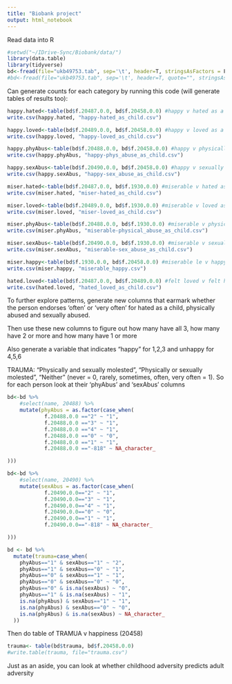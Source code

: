 ```yaml
---
title: "Biobank project"
output: html_notebook
---
```


Read data into R
```r
#setwd("~/IDrive-Sync/Biobank/data/")
library(data.table)
library(tidyverse)
bd<-fread(file="ukb49753.tab", sep='\t', header=T, stringsAsFactors = F)
#bd<-fread(file="ukb49753.tab", sep='\t', header=T, quote="", stringsAsFactors = F) #In response to: Found and resolved improper quoting out-of-sample. First healed line 84910. If the fields are not quoted (e.g. field separator does not appear within any field), try quote="" to avoid this warning.
```

Can generate counts for each category by running this code (will generate tables of results too):

```r
happy.hated<-table(bd$f.20487.0.0, bd$f.20458.0.0) #happy v hated as a child
write.csv(happy.hated, "happy-hated_as_child.csv")

happy.loved<-table(bd$f.20489.0.0, bd$f.20458.0.0) #happy v loved as a child
write.csv(happy.loved, "happy-loved_as_child.csv")

happy.phyAbus<-table(bd$f.20488.0.0, bd$f.20458.0.0) #happy v physically abused as child
write.csv(happy.phyAbus, "happy-phys_abuse_as_child.csv")

happy.sexAbus<-table(bd$f.20490.0.0, bd$f.20458.0.0) #happy v sexually abused as a child
write.csv(happy.sexAbus, "happy-sex_abuse_as_child.csv")

miser.hated<-table(bd$f.20487.0.0, bd$f.1930.0.0) #miserable v hated as a child
write.csv(miser.hated, "miser-hated_as_child.csv")

miser.loved<-table(bd$f.20489.0.0, bd$f.1930.0.0) #miserable v loved as a child
write.csv(miser.loved, "miser-loved_as_child.csv")

miser.phyAbus<-table(bd$f.20488.0.0, bd$f.1930.0.0) #miserable v physically abused as child
write.csv(miser.phyAbus, "miserable-physical_abuse_as_child.csv")

miser.sexAbus<-table(bd$f.20490.0.0, bd$f.1930.0.0) #miserable v sexually abused as a child
write.csv(miser.sexAbus, "miserable-sex_abuse_as_child.csv")

miser.happy<-table(bd$f.1930.0.0, bd$f.20458.0.0) #miserable le v happy
write.csv(miser.happy, "miserable_happy.csv")

hated.loved<-table(bd$f.20487.0.0, bd$f.20489.0.0) #felt loved v felt hated
write.csv(hated.loved, "hated_loved_as_child.csv")
```

To further explore patterns, generate new columns that earmark whether the person endorses 'often' or 'very often' for hated as a child, physically abused and sexually abused.


Then use these new columns to figure out how many have all 3, how many have 2 or more and how many have 1 or more


Also generate a variable that indicates "happy" for 1,2,3 and unhappy for 4,5,6


TRAUMA: "Physically and sexually molested", "Physically or sexually molested", "Neither" (never = 0, rarely, sometimes, often, very often = 1). So for each person look at their 'phyAbus' and 'sexAbus' columns

```r
bd<-bd %>% 
	#select(name, 20488) %>%
	mutate(phyAbus = as.factor(case_when(
			f.20488.0.0 =="2" ~ "1",
			f.20488.0.0 =="3" ~ "1",
			f.20488.0.0 =="4" ~ "1",
			f.20488.0.0 =="0" ~ "0",
			f.20488.0.0 =="1" ~ "1",
			f.20488.0.0 =="-818" ~ NA_character_

)))
```


```r
bd<-bd %>% 
	#select(name, 20490) %>%
	mutate(sexAbus = as.factor(case_when(
			f.20490.0.0=="2" ~ "1",
			f.20490.0.0=="3" ~ "1",
			f.20490.0.0=="4" ~ "1",
			f.20490.0.0=="0" ~ "0",
			f.20490.0.0=="1" ~ "1",
			f.20490.0.0=="-818" ~ NA_character_

)))
```


```r
bd <- bd %>%
  mutate(trauma=case_when(
    phyAbus=="1" & sexAbus=="1" ~ "2",
    phyAbus=="1" & sexAbus=="0" ~ "1",
    phyAbus=="0" & sexAbus=="1" ~ "1",
    phyAbus=="0" & sexAbus=="0" ~ "0",
    phyAbus=="0" & is.na(sexAbus) ~ "0",
    phyAbus=="1" & is.na(sexAbus) ~ "1",
    is.na(phyAbus) & sexAbus=="1" ~ "1",
    is.na(phyAbus) & sexAbus=="0" ~ "0",
    is.na(phyAbus) & is.na(sexAbus) ~ NA_character_
  ))
```


Then do table of TRAMUA v happiness (20458)

```r
trauma<- table(bd$trauma, bd$f.20458.0.0)
#write.table(trauma, file="trauma.csv")
```


Just as an aside, you can look at whether childhood adversity predicts adult adversity

